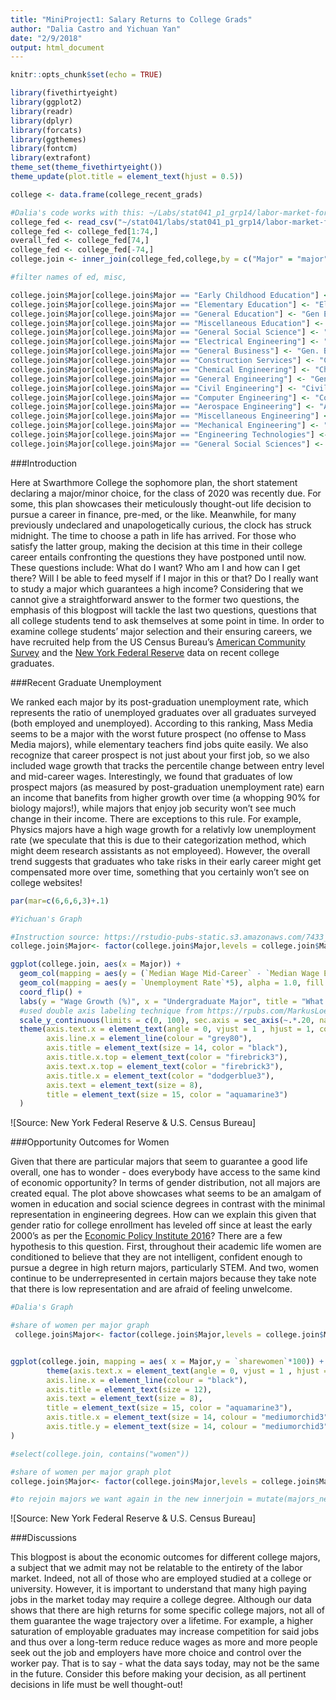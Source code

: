 ```yaml
---
title: "MiniProject1: Salary Returns to College Grads"
author: "Dalia Castro and Yichuan Yan"
date: "2/9/2018"
output: html_document
---
```


```r
knitr::opts_chunk$set(echo = TRUE)
```

```r
library(fivethirtyeight)
library(ggplot2)
library(readr)
library(dplyr)
library(forcats)
library(ggthemes)
library(fontcm)
library(extrafont)
theme_set(theme_fivethirtyeight())
theme_update(plot.title = element_text(hjust = 0.5))

```


```r
college <- data.frame(college_recent_grads)

#Dalia's code works with this: ~/Labs/stat041_p1_grp14/labor-market-for-recent-college-grads.csv
college_fed <- read_csv("~/stat041/labs/stat041_p1_grp14/labor-market-for-recent-college-grads.csv")
college_fed <- college_fed[1:74,]
overall_fed <- college_fed[74,]
college_fed <- college_fed[-74,]
college.join <- inner_join(college_fed,college,by = c("Major" = "major"))

#filter names of ed, misc, 

college.join$Major[college.join$Major == "Early Childhood Education"] <- "Early Childhood Ed."
college.join$Major[college.join$Major == "Elementary Education"] <- "Elementary Ed."
college.join$Major[college.join$Major == "General Education"] <- "Gen Ed."
college.join$Major[college.join$Major == "Miscellaneous Education"] <- "Misc. Ed."
college.join$Major[college.join$Major == "General Social Science"] <- "Gen. Social Science"
college.join$Major[college.join$Major == "Electrical Engineering"] <- "Electrical Engin."
college.join$Major[college.join$Major == "General Business"] <- "Gen. Business"
college.join$Major[college.join$Major == "Construction Services"] <- "Construction Serv."
college.join$Major[college.join$Major == "Chemical Engineering"] <- "Chemical Engin."
college.join$Major[college.join$Major == "General Engineering"] <- "Gen. Engin."
college.join$Major[college.join$Major == "Civil Engineering"] <- "Civil Engin."
college.join$Major[college.join$Major == "Computer Engineering"] <- "Computer Engin."
college.join$Major[college.join$Major == "Aerospace Engineering"] <- "Aerospace Engin."
college.join$Major[college.join$Major == "Miscellaneous Engineering"] <- "Misc. Engin."
college.join$Major[college.join$Major == "Mechanical Engineering"] <- "Mechanical Engin."
college.join$Major[college.join$Major == "Engineering Technologies"] <- "Engin. Tech."
college.join$Major[college.join$Major == "General Social Sciences"] <- "Gen. Social Sciences"


```

###Introduction

Here at Swarthmore College the sophomore plan, the short statement declaring a major/minor choice, for the class of 2020 was recently due. For some, this plan showcases their meticulously thought-out life decision to pursue a career in finance, pre-med, or the like. Meanwhile, for many previously undeclared and unapologetically curious, the clock has struck midnight. The time to choose a path in life has arrived. For those who satisfy the latter group, making the decision at this time in their college career entails confronting the questions they have postponed until now. These questions include: What do I want? Who am I and how can I get there? Will I be able to feed myself if I major in this or that? Do I really want to study a major which guarantees a high income? Considering that we cannot give a straightforward answer to the former two questions, the emphasis of this blogpost will tackle the last two questions, questions that all college students tend to ask themselves at some point in time. In order to examine college students' major selection and their ensuring careers, we have recruited help from the US Census Bureau’s [American Community Survey](https://fivethirtyeight.com/features/the-economic-guide-to-picking-a-college-major/) and the [New York Federal Reserve](https://www.newyorkfed.org/research/college-labor-market/college-labor-market_compare-majors.html) data on recent college graduates.

###Recent Graduate Unemployment

We ranked each major by its post-graduation unemployment rate, which represents the ratio of unemployed graduates over all graduates surveyed (both employed and unemployed). According to this ranking, Mass Media seems to be a major with the worst future prospect (no offense to Mass Media majors), while elementary teachers find jobs quite easily. We also recognize that career prospect is not just about your first job, so we also included wage growth that tracks the percentile change between entry level and mid-career wages. Interestingly, we found that graduates of low prospect majors (as measured by post-graduation unemployment rate) earn an income that banefits from higher growth over time (a whopping 90% for biology majors!), while majors that enjoy job security won't see much change in their income. There are exceptions to this rule. For example, Physics majors have a high wage growth for a relativly low unemployment rate (we speculate that this is due to their categorization method, which might deem research assistants as not employeed). However, the overall trend suggests that graduates who take risks in their early career might get compensated more over time, something that you certainly won't see on college websites!

```r
par(mar=c(6,6,6,3)+.1)

#Yichuan's Graph

#Instruction source: https://rstudio-pubs-static.s3.amazonaws.com/7433_4537ea5073dc4162950abb715f513469.html
college.join$Major<- factor(college.join$Major,levels = college.join$Major[order(college.join$`Unemployment Rate`)])

ggplot(college.join, aes(x = Major)) + 
  geom_col(mapping = aes(y = (`Median Wage Mid-Career` - `Median Wage Early Career`)/`Median Wage Early Career`*100), alpha = 1.0, fill = "dodgerblue3", color = FALSE, width = 0.4) +
  geom_col(mapping = aes(y = `Unemployment Rate`*5), alpha = 1.0, fill = "firebrick3", color = FALSE, width = 0.8) + 
  coord_flip() + 
  labs(y = "Wage Growth (%)", x = "Undergraduate Major", title = "What majors lead to well-paying jobs?") +
  #used double axis labeling technique from https://rpubs.com/MarkusLoew/226759
  scale_y_continuous(limits = c(0, 100), sec.axis = sec_axis(~.*.20, name = "Unemployment Rate (%)")) +
  theme(axis.text.x = element_text(angle = 0, vjust = 1 , hjust = 1, color = "dodgerblue3"), 
        axis.line.x = element_line(colour = "grey80"), 
        axis.title = element_text(size = 14, color = "black"), 
        axis.title.x.top = element_text(color = "firebrick3"), 
        axis.text.x.top = element_text(color = "firebrick3"),
        axis.title.x = element_text(color = "dodgerblue3"), 
        axis.text = element_text(size = 8), 
        title = element_text(size = 15, color = "aquamarine3")
  )
```

![Source: New York Federal Reserve & U.S. Census Bureau]


###Opportunity Outcomes for Women

Given that there are particular majors that seem to guarantee a good life overall, one has to wonder - does everybody have access to the same kind of economic opportunity? In terms of gender distribution, not all majors are created equal. The plot above showcases what seems to be an amalgam of women in education and social science degrees in contrast with the minimal representation in engineering degrees. How can we explain this given that gender ratio for college enrollment has leveled off since at least the early 2000’s as per the [Economic Policy Institute 2016](https://www.epi.org/publication/class-of-2016/)? There are a few hypothesis to this question. First, throughout their academic life women are conditioned to believe that they are not intelligent, confident enough to pursue a degree in high return majors, particularly STEM.  And two, women continue to be underrepresented in certain majors because they take note that there is low representation and are afraid of feeling unwelcome. 

```r
#Dalia's Graph

#share of women per major graph
 college.join$Major<- factor(college.join$Major,levels = college.join$Major[order(college.join$sharewomen)])


ggplot(college.join, mapping = aes( x = Major,y = `sharewomen`*100)) + geom_col( alpha = 0.6, fill = "slateblue") + labs( y = "Share of Women (%)", x = "Major", title = "Do majors face gender imbalance issues?") + coord_flip() +
        theme(axis.text.x = element_text(angle = 0, vjust = 1 , hjust = 1), 
        axis.line.x = element_line(colour = "black"), 
        axis.title = element_text(size = 12), 
        axis.text = element_text(size = 8), 
        title = element_text(size = 15, color = "aquamarine3"),
        axis.title.x = element_text(size = 14, colour = "mediumorchid3"),
        axis.title.y = element_text(size = 14, colour = "mediumorchid3")
)

#select(college.join, contains("women"))

#share of women per major graph plot
college.join$Major<- factor(college.join$Major,levels = college.join$Major[order(college.join$sharewomen)])

#to rejoin majors we want again in the new innerjoin = mutate(majors_new, recode('econ' = "economics"))

```

![Source: New York Federal Reserve & U.S. Census Bureau]


###Discussions

This blogpost is about the economic outcomes for different college majors, a subject that we admit may not be relatable to the entirety of the labor market. Indeed, not all of those who are employed studied at a college or university. However, it is important to understand that many high paying jobs in the market today may require a college degree. Although our data shows that there are high returns for some specific college majors, not all of them guarantee the wage trajectory over a lifetime. For example, a higher saturation of employable graduates may increase competition for said jobs and thus over a long-term reduce reduce wages as more and more people seek out the job and employers have more choice and control over the worker pay. That is to say - what the data says today, may not be the same in the future. Consider this before making your decision, as all pertinent decisions in life must be well thought-out!